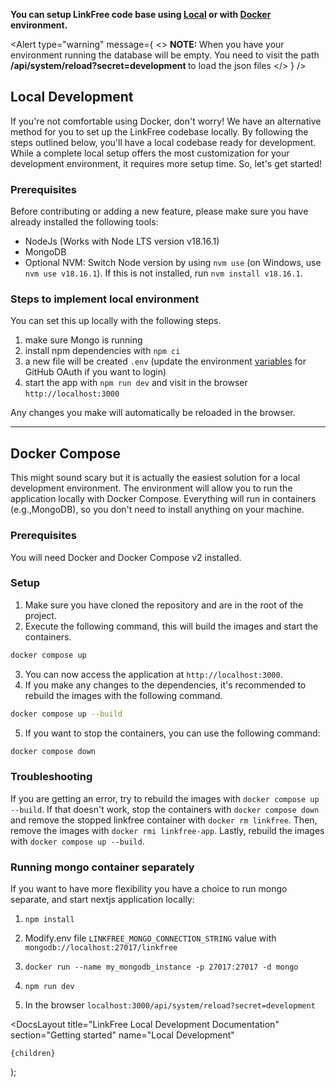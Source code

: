 
**You can setup LinkFree code base using [Local](#local-development) or with [Docker](#docker-compose) environment.**

<Alert
  type="warning"
  message={
    <>
      <strong>NOTE: </strong>
      When you have your environment running the database will be empty. You need
      to visit the path <strong>
        /api/system/reload?secret=development
      </strong> to load the json files
    </>
  }
/>

## Local Development

If you're not comfortable using Docker, don't worry! We have an alternative method for you to set up the LinkFree codebase locally.
By following the steps outlined below, you'll have a local codebase ready for development.
While a complete local setup offers the most customization for your development environment, it requires more setup time.
So, let's get started!

### Prerequisites

Before contributing or adding a new feature, please make sure you have already installed the following tools:

- <Link href="https://nodejs.org/en/download/">NodeJs</Link> (Works with Node LTS
  version v18.16.1)
- <Link href="https://www.mongodb.com/home">MongoDB</Link>
- Optional <Link href="https://github.com/nvm-sh/nvm">NVM</Link>: Switch Node version by using `nvm use` (on Windows, use `nvm use v18.16.1`). If this is not installed, run `nvm install v18.16.1`.

### Steps to implement local environment

You can set this up locally with the following steps.

1. make sure Mongo is running
1. install npm dependencies with `npm ci`
1. a new file will be created `.env` (update the environment [variables](/docs/environments/environment-variables) for GitHub OAuth if you want to login)
1. start the app with `npm run dev` and visit in the browser `http://localhost:3000`

Any changes you make will automatically be reloaded in the browser.

---

## Docker Compose

This might sound scary but it is actually the easiest solution for a local development environment.
The environment will allow you to run the application locally with Docker Compose. Everything will run in containers (e.g.,MongoDB), so you don't need to install anything on your machine.

### Prerequisites

You will need <Link href="https://docs.docker.com/compose/">Docker and Docker Compose v2</Link> installed.

### Setup

1. Make sure you have cloned the repository and are in the root of the project.
2. Execute the following command, this will build the images and start the containers.

```bash
docker compose up
```

3. You can now access the application at `http://localhost:3000`.
4. If you make any changes to the dependencies, it's recommended to rebuild the images with the following command.

```bash
docker compose up --build
```

5. If you want to stop the containers, you can use the following command:

```bash
docker compose down
```

### Troubleshooting

If you are getting an error, try to rebuild the images with `docker compose up --build`. If that doesn't work, stop the containers with `docker compose down` and remove the stopped linkfree container with `docker rm linkfree`. Then, remove the images with `docker rmi linkfree-app`. Lastly, rebuild the images with `docker compose up --build`.

### Running mongo container separately

If you want to have more flexibility you have a choice to run mongo separate, and start nextjs application locally:

  1. `npm install`
  
  2. Modify.env file `LINKFREE_MONGO_CONNECTION_STRING` value with `mongodb://localhost:27017/linkfree`
  
  3. `docker run --name my_mongodb_instance -p 27017:27017 -d mongo`
  
  4. `npm run dev`
  
  5. In the browser `localhost:3000/api/system/reload?secret=development`


  <DocsLayout
    title="LinkFree Local Development Documentation"
    section="Getting started"
    name="Local Development"
  >
    {children}
  </DocsLayout>
);
